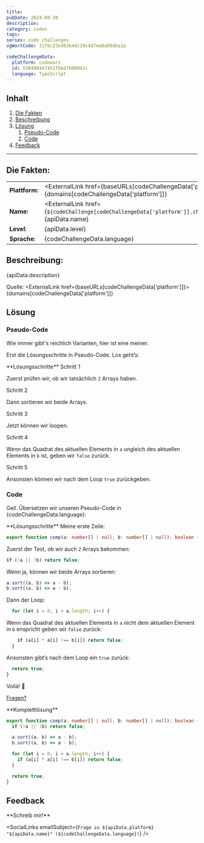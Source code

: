 ```yaml
---
title:
pubDate: 2024-09-30
description:
category: coden
tags:
series: code challenges
vgWortCode: 1176c23ed93b4dc19c4d7ee0a09d6a1a

codeChallengeData:
  platform: codewars
  id: 550498447451fbbd7600041c
  language: TypeScript
---
```


## Inhalt

1. [Die Fakten](#)
1. [Beschreibung](#)
1. [Lösung](#)
   1. [Pseudo-Code](#)
   1. [Code](#)
1. [Feedback](#)

---

## Die Fakten:

|                |                                                                                                                                            |
| -------------- | ------------------------------------------------------------------------------------------------------------------------------------------ |
| **Plattform:** | <ExternalLink href={baseURLs[codeChallengeData['platform']]}>{domains[codeChallengeData['platform']]}</ExternalLink>                       |
| **Name:**      | <ExternalLink href={`${codeChallenge[codeChallengeData['platform']].challenge.url}/${codeChallengeData.id}`}>{apiData.name}</ExternalLink> |
| **Level**:     | {apiData.level}                                                                                                                            |
| **Sprache**:   | {codeChallengeData.language}                                                                                                               |

## Beschreibung:

<FetchedMarkdown>{apiData.description}</FetchedMarkdown>

Quelle: <ExternalLink href={baseURLs[codeChallengeData['platform']]}>{domains[codeChallengeData['platform']]}</ExternalLink>

## Lösung

### Pseudo-Code

Wie immer gibt's reichlich Varianten, hier ist eine meiner.

Erst die Lösungsschritte in Pseudo-Code. Los geht’s:

<Accordion>
**Lösungsschritte**

<Accordion>
Schritt 1

Zuerst prüfen wir, ob wir tatsächlich `2` Arrays haben.

</Accordion>
<Accordion>
Schritt 2

Dann sortieren wir beide Arrays.

</Accordion>
<Accordion>
Schritt 3

Jetzt können wir loopen.

</Accordion>
<Accordion>
Schritt 4

Wenn das Quadrat des aktuellen Elements in `a` ungleich des aktuellen Elements in `b` ist, geben wir `false` zurück.

</Accordion>
<Accordion>
Schritt 5

Ansonsten können wir nach dem Loop `true` zurückgeben.

</Accordion>
</Accordion>

### Code

Geil. Übersetzen wir unseren Pseudo-Code in {codeChallengeData.language}:

<Accordion>
**Lösungsschritte**

<Accordion>
Meine erste Zeile:

```ts
export function comp(a: number[] | null, b: number[] | null): boolean {
```

</Accordion>
<Accordion>

Zuerst der Test, ob wir auch `2` Arrays bekommen:

```ts
if (!a || !b) return false;
```

</Accordion>
<Accordion>

Wenn ja, können wir beide Arrays sortieren:

```ts
a.sort((a, b) => a - b);
b.sort((a, b) => a - b);
```

</Accordion>
<Accordion>

Dann der Loop:

```ts
  for (let i = 0; i < a.length; i++) {
```

</Accordion>
<Accordion>

Wenn das Quadrat des aktuellen Elements in `a` nicht dem aktuellen Element in `b` enspricht geben wir `false` zurück:

```ts
    if (a[i] * a[i] !== b[i]) return false;
  }
```

</Accordion>
<Accordion>

Ansonsten gibt’s nach dem Loop ein `true` zurück:

```ts
  return true;
}
```

</Accordion>
<Accordion>

Voilá! 💪

[Fragen?](#feedback)

</Accordion>
</Accordion>

<Accordion>
**Komplettlösung**

```ts
export function comp(a: number[] | null, b: number[] | null): boolean {
  if (!a || !b) return false;

  a.sort((a, b) => a - b);
  b.sort((a, b) => a - b);

  for (let i = 0; i < a.length; i++) {
    if (a[i] * a[i] !== b[i]) return false;
  }

  return true;
}
```

</Accordion>

## Feedback

<Accordion>
**Schreib mir!**

<SocialLinks
  emailSubject={`Frage zu ${apiData.platform} "${apiData.name}" (${codeChallengeData.language})`}
/>

</Accordion>
